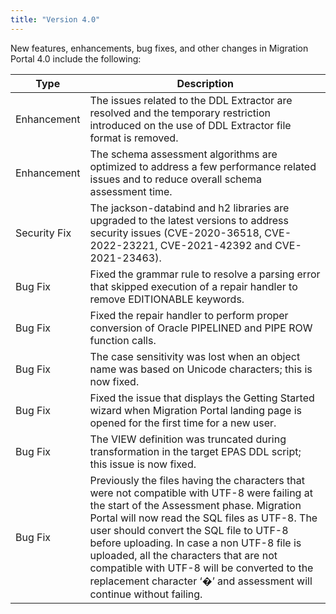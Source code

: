 ```yaml
---
title: "Version 4.0"
---
```



New features, enhancements, bug fixes, and other changes in Migration Portal 4.0 include the following:

| Type | Description |
| ---- |------------ |
| Enhancement | The issues related to the DDL Extractor are resolved and the temporary restriction introduced on the use of DDL Extractor file format is removed.|
| Enhancement | The schema assessment algorithms are optimized to address a few performance related issues and to reduce overall schema assessment time.|
| Security Fix | The jackson-databind and h2 libraries are upgraded to the latest versions to address security issues (CVE-2020-36518, CVE-2022-23221, CVE-2021-42392 and CVE-2021-23463).|
| Bug Fix | Fixed the grammar rule to resolve a parsing error that skipped execution of a repair handler to remove EDITIONABLE keywords.|
| Bug Fix | Fixed the repair handler to perform proper conversion of Oracle PIPELINED and PIPE ROW function calls.|
| Bug Fix | The case sensitivity was lost when an object name was based on Unicode characters; this is now fixed.|
| Bug Fix | Fixed the issue that displays the Getting Started wizard when Migration Portal landing page is opened for the first time for a new user.|
| Bug Fix | The VIEW definition was truncated during transformation in the target EPAS DDL script; this issue is now fixed.|
| Bug Fix | Previously the files having the characters that were not compatible with UTF-8 were failing at the start of the Assessment phase. Migration Portal will now read the SQL files as UTF-8. The user should convert the SQL file to UTF-8 before uploading. In case a non UTF-8 file is uploaded, all the characters that are not compatible with UTF-8  will be converted to the replacement character ‘�’ and assessment will continue without failing.|